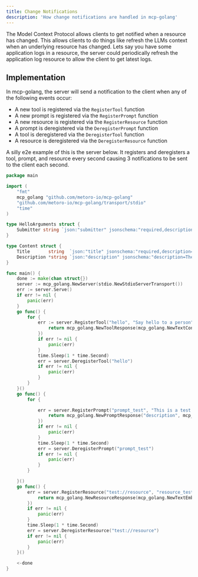 ```yaml
---
title: Change Notifications
description: 'How change notifications are handled in mcp-golang'
---
```


The Model Context Protocol allows clients to get notified when a resource has changed.
This allows clients to do things like refresh the LLMs context when an underlying resource has changed.
Lets say you have some application logs in a resource, the server could periodically refresh the application log resource to allow the client to get latest logs.

## Implementation

In mcp-golang, the server will send a notification to the client when any of the following events occur:
- A new tool is registered via the `RegisterTool` function
- A new prompt is registered via the `RegisterPrompt` function
- A new resource is registered via the `RegisterResource` function
- A prompt is deregistered via the `DeregisterPrompt` function
- A tool is deregistered via the `DeregisterTool` function
- A resource is deregistered via the `DeregisterResource` function

A silly e2e example of this is the server below. It registers and deregisters a tool, prompt, and resource every second causing 3 notifications to be sent to the client each second.

```go
package main

import (
	"fmt"
	mcp_golang "github.com/metoro-io/mcp-golang"
	"github.com/metoro-io/mcp-golang/transport/stdio"
	"time"
)

type HelloArguments struct {
	Submitter string `json:"submitter" jsonschema:"required,description=The name of the thing calling this tool (openai or google or claude etc)'"`
}

type Content struct {
	Title       string  `json:"title" jsonschema:"required,description=The title to submit"`
	Description *string `json:"description" jsonschema:"description=The description to submit"`
}

func main() {
	done := make(chan struct{})
	server := mcp_golang.NewServer(stdio.NewStdioServerTransport())
	err := server.Serve()
	if err != nil {
		panic(err)
	}
	go func() {
		for {
			err := server.RegisterTool("hello", "Say hello to a person", func(arguments HelloArguments) (*mcp_golang.ToolResponse, error) {
				return mcp_golang.NewToolResponse(mcp_golang.NewTextContent(fmt.Sprintf("Hello, %s!", arguments.Submitter))), nil
			})
			if err != nil {
				panic(err)
			}
			time.Sleep(1 * time.Second)
			err = server.DeregisterTool("hello")
			if err != nil {
				panic(err)
			}
		}
	}()
	go func() {
		for {

			err = server.RegisterPrompt("prompt_test", "This is a test prompt", func(arguments Content) (*mcp_golang.PromptResponse, error) {
				return mcp_golang.NewPromptResponse("description", mcp_golang.NewPromptMessage(mcp_golang.NewTextContent(fmt.Sprintf("Hello, %server!", arguments.Title)), mcp_golang.RoleUser)), nil
			})
			if err != nil {
				panic(err)
			}
			time.Sleep(1 * time.Second)
			err = server.DeregisterPrompt("prompt_test")
			if err != nil {
				panic(err)
			}
		}

	}()
	go func() {
		err = server.RegisterResource("test://resource", "resource_test", "This is a test resource", "application/json", func() (*mcp_golang.ResourceResponse, error) {
			return mcp_golang.NewResourceResponse(mcp_golang.NewTextEmbeddedResource("test://resource", "This is a test resource", "application/json")), nil
		})
		if err != nil {
			panic(err)
		}
		time.Sleep(1 * time.Second)
		err = server.DeregisterResource("test://resource")
		if err != nil {
			panic(err)
		}
	}()

	<-done
}
```
